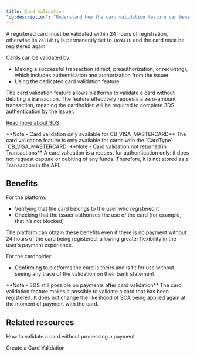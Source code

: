 ```yaml
---
title: Card validation
"og:description": "Understand how the card validation feature can benefit your platform and your users by asking the user to authenticate themselves without processing a payment."
---
```


A registered card must be validated within 24 hours of registration, otherwise its `Validity` is permanently set to `INVALID` and the card must be registered again.

Cards can be validated by:

-   Making a successful transaction (direct, preauthorization, or recurring), which includes authentication and authorization from the issuer
-   Using the dedicated card validation feature

The card validation feature allows platforms to validate a card without debiting a transaction. The feature effectively requests a zero-amount transaction, meaning the cardholder will be required to complete 3DS authentication by the issuer.

<a href="#">Read more about 3DS</a>

<Note>
    **Note - Card validation only available for CB_VISA_MASTERCARD** The card
    validation feature is only available for cards with the `CardType`
    `CB_VISA_MASTERCARD`
</Note>

<Note>
    **Note - Card validation not returned in Transactions** A card validation is
    a request for authentication only: it does not request capture or debiting
    of any funds. Therefore, it is not stored as a Transaction in the API.
</Note>

## Benefits

For the platform:

-   Verifying that the card belongs to the user who registered it
-   Checking that the issuer authorizes the use of the card (for example, that it’s not blocked)

The platform can obtain these benefits even if there is no payment without 24 hours of the card being registered, allowing greater flexibility in the user’s payment experience.

For the cardholder:

-   Confirming to platforms the card is theirs and is fit for use without seeing any trace of the validation on their bank statement

<Note>
    **Note - 3DS still possible on payments after card validation** The card
    validation feature makes it possible to validate a card that has been
    registered. It does not change the likelihood of SCA being applied again at
    the moment of payment with the card.
</Note>

## Related resources

<Card title="Tutorial">
    How to validate a card without processing a payment
</Card>

<Card title="Endpoints">Create a Card Validation</Card>
